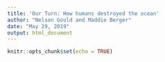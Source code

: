 ```yaml
---
title: 'Our Turn: How humans destroyed the ocean'
author: "Nelson Gould and Maddie Berger"
date: "May 29, 2019"
output: html_document
---
```


```r
knitr::opts_chunk$set(echo = TRUE)
```



